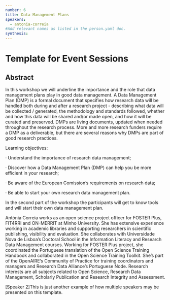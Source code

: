 ```yaml
---
number: 6
title: Data Management Plans
speakers:
  - antonia-correia
#Add relevant names as listed in the person.yaml doc.
synthesis:
---
```


# Template for Event Sessions

## Abstract

In this workshop we will underline the importance and the role that data
management plans play in good data management. A Data Management Plan (DMP) is a
formal document that specifies how research data will be handled both during and
after a research project - describing what data will be collected / generated,
the methodology and standards followed, whether and how this data will be shared
and/or made open, and how it will be curated and preserved. DMPs are living
documents, updated when needed throughout the research process. More and more
research funders require a DMP as a deliverable, but there are several reasons
why DMPs are part of good research practices.

Learning objectives:

· Understand the importance of research data management;

· Discover how a Data Management Plan (DMP) can help you be more efficient in
your research;

· Be aware of the European Comission’s requirements on research data;

· Be able to start your own research data management plan.

In the second part of the workshop the participants will get to know tools and
will start their own data management plan.

<Youtube id="9-IyEKXiG0I" caption="Antónia Correia - Data Management Plans" />

<Download download="docs/6.1 Correia.pdf" />

<Speakers>

<Speaker speaker="antonia-correia">

Antónia Correia works as an open science project officer for FOSTER Plus,
FIT4RRI and ON-MERRIT at Minho University. She has extensive experience working
in academic libraries and supporting researchers in scientific publishing,
visibility and evaluation. She collaborates with Universidade Nova de Lisboa’s
Doctoral School in the Information Literacy and Research Data Management
courses. Working for FOSTER Plus project, she coordinated the Portuguese
translation of the Open Science Training Handbook and collaborated in the Open
Science Training Toolkit. She’s part of the OpenAIRE’s Community of Practice for
training coordinators and managers and Research Data Alliance’s Portuguese Node.
Research interests are all subjects related to Open Science, Research Data
Management, Scholarly Publication and Research Integrity and Assessment.

</Speaker>

<Speaker speaker="speaker-2">

[Speaker 2]This is just another example of how multiple speakers may be
presented on this template.

</Speaker>

</Speakers>

